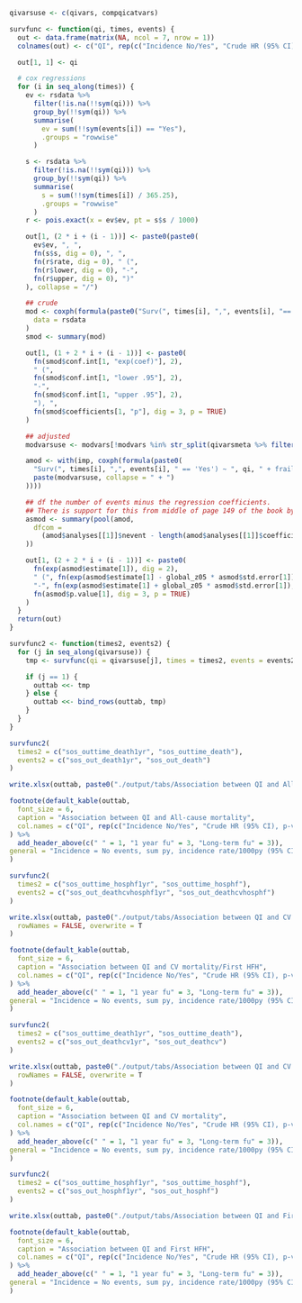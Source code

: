 ```r

qivarsuse <- c(qivars, compqicatvars)

survfunc <- function(qi, times, events) {
  out <- data.frame(matrix(NA, ncol = 7, nrow = 1))
  colnames(out) <- c("QI", rep(c("Incidence No/Yes", "Crude HR (95% CI), p-value", "Adjusted HR (95% CI), p-value"), 2))

  out[1, 1] <- qi

  # cox regressions
  for (i in seq_along(times)) {
    ev <- rsdata %>%
      filter(!is.na(!!sym(qi))) %>%
      group_by(!!sym(qi)) %>%
      summarise(
        ev = sum(!!sym(events[i]) == "Yes"),
        .groups = "rowwise"
      )

    s <- rsdata %>%
      filter(!is.na(!!sym(qi))) %>%
      group_by(!!sym(qi)) %>%
      summarise(
        s = sum(!!sym(times[i]) / 365.25),
        .groups = "rowwise"
      )
    r <- pois.exact(x = ev$ev, pt = s$s / 1000)

    out[1, (2 * i + (i - 1))] <- paste0(paste0(
      ev$ev, ", ",
      fn(s$s, dig = 0), ", ",
      fn(r$rate, dig = 0), " (",
      fn(r$lower, dig = 0), "-",
      fn(r$upper, dig = 0), ")"
    ), collapse = "/")

    ## crude
    mod <- coxph(formula(paste0("Surv(", times[i], ",", events[i], "=='Yes') ~ ", qi, " + frailty(shf_centre)")),
      data = rsdata
    )
    smod <- summary(mod)

    out[1, (1 + 2 * i + (i - 1))] <- paste0(
      fn(smod$conf.int[1, "exp(coef)"], 2),
      " (",
      fn(smod$conf.int[1, "lower .95"], 2),
      "-",
      fn(smod$conf.int[1, "upper .95"], 2),
      "), ",
      fn(smod$coefficients[1, "p"], dig = 3, p = TRUE)
    )

    ## adjusted
    modvarsuse <- modvars[!modvars %in% str_split(qivarsmeta %>% filter(qivar == qi) %>% pull(noadjvars), ", ")[[1]]]

    amod <- with(imp, coxph(formula(paste0(
      "Surv(", times[i], ",", events[i], " == 'Yes') ~ ", qi, " + frailty(shf_centre) + ",
      paste(modvarsuse, collapse = " + ")
    ))))

    ## df the number of events minus the regression coefficients.
    ## There is support for this from middle of page 149 of the book by Parmer & Machin (ISBN 0471936405)
    asmod <- summary(pool(amod,
      dfcom =
        (amod$analyses[[1]]$nevent - length(amod$analyses[[1]]$coefficients))
    ))

    out[1, (2 + 2 * i + (i - 1))] <- paste0(
      fn(exp(asmod$estimate[1]), dig = 2),
      " (", fn(exp(asmod$estimate[1] - global_z05 * asmod$std.error[1]), dig = 2),
      "-", fn(exp(asmod$estimate[1] + global_z05 * asmod$std.error[1]), dig = 2), "), ",
      fn(asmod$p.value[1], dig = 3, p = TRUE)
    )
  }
  return(out)
}

survfunc2 <- function(times2, events2) {
  for (j in seq_along(qivarsuse)) {
    tmp <- survfunc(qi = qivarsuse[j], times = times2, events = events2)

    if (j == 1) {
      outtab <<- tmp
    } else {
      outtab <<- bind_rows(outtab, tmp)
    }
  }
}
```

```r
survfunc2(
  times2 = c("sos_outtime_death1yr", "sos_outtime_death"),
  events2 = c("sos_out_death1yr", "sos_out_death")
)

write.xlsx(outtab, paste0("./output/tabs/Association between QI and All-cause mortality_", Sys.Date(), ".xlsx"), rowNames = FALSE, overwrite = T)

footnote(default_kable(outtab,
  font_size = 6,
  caption = "Association between QI and All-cause mortality",
  col.names = c("QI", rep(c("Incidence No/Yes", "Crude HR (95% CI), p-value", "Adjusted HR (95% CI), p-value"), 2))
) %>%
  add_header_above(c(" " = 1, "1 year fu" = 3, "Long-term fu" = 3)),
general = "Incidence = No events, sum py, incidence rate/1000py (95% CI)"
)
```

```r
survfunc2(
  times2 = c("sos_outtime_hosphf1yr", "sos_outtime_hosphf"),
  events2 = c("sos_out_deathcvhosphf1yr", "sos_out_deathcvhosphf")
)

write.xlsx(outtab, paste0("./output/tabs/Association between QI and CV mortality/First HFH_", Sys.Date(), ".xlsx"),
  rowNames = FALSE, overwrite = T
)

footnote(default_kable(outtab,
  font_size = 6,
  caption = "Association between QI and CV mortality/First HFH",
  col.names = c("QI", rep(c("Incidence No/Yes", "Crude HR (95% CI), p-value", "Adjusted HR (95% CI), p-value"), 2))
) %>%
  add_header_above(c(" " = 1, "1 year fu" = 3, "Long-term fu" = 3)),
general = "Incidence = No events, sum py, incidence rate/1000py (95% CI)"
)
```

```r
survfunc2(
  times2 = c("sos_outtime_death1yr", "sos_outtime_death"),
  events2 = c("sos_out_deathcv1yr", "sos_out_deathcv")
)

write.xlsx(outtab, paste0("./output/tabs/Association between QI and CV mortality_", Sys.Date(), ".xlsx"),
  rowNames = FALSE, overwrite = T
)

footnote(default_kable(outtab,
  font_size = 6,
  caption = "Association between QI and CV mortality",
  col.names = c("QI", rep(c("Incidence No/Yes", "Crude HR (95% CI), p-value", "Adjusted HR (95% CI), p-value"), 2))
) %>%
  add_header_above(c(" " = 1, "1 year fu" = 3, "Long-term fu" = 3)),
general = "Incidence = No events, sum py, incidence rate/1000py (95% CI)"
)
```

```r
survfunc2(
  times2 = c("sos_outtime_hosphf1yr", "sos_outtime_hosphf"),
  events2 = c("sos_out_hosphf1yr", "sos_out_hosphf")
)

write.xlsx(outtab, paste0("./output/tabs/Association between QI and First HFH_", Sys.Date(), ".xlsx"), rowNames = FALSE, overwrite = T)

footnote(default_kable(outtab,
  font_size = 6,
  caption = "Association between QI and First HFH",
  col.names = c("QI", rep(c("Incidence No/Yes", "Crude HR (95% CI), p-value", "Adjusted HR (95% CI), p-value"), 2))
) %>%
  add_header_above(c(" " = 1, "1 year fu" = 3, "Long-term fu" = 3)),
general = "Incidence = No events, sum py, incidence rate/1000py (95% CI)"
)
```
